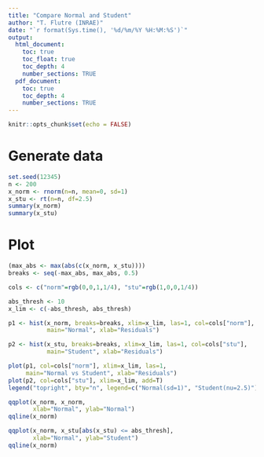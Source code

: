 ```yaml
---
title: "Compare Normal and Student"
author: "T. Flutre (INRAE)"
date: "`r format(Sys.time(), '%d/%m/%Y %H:%M:%S')`"
output:
  html_document:
    toc: true
    toc_float: true
    toc_depth: 4
    number_sections: TRUE
  pdf_document:
    toc: true
    toc_depth: 4
    number_sections: TRUE
---
```


```r
knitr::opts_chunk$set(echo = FALSE)
```

# Generate data

```r
set.seed(12345)
n <- 200
x_norm <- rnorm(n=n, mean=0, sd=1)
x_stu <- rt(n=n, df=2.5)
summary(x_norm)
summary(x_stu)
```


# Plot

```r
(max_abs <- max(abs(c(x_norm, x_stu))))
breaks <- seq(-max_abs, max_abs, 0.5)

cols <- c("norm"=rgb(0,0,1,1/4), "stu"=rgb(1,0,0,1/4))

abs_thresh <- 10
x_lim <- c(-abs_thresh, abs_thresh)

p1 <- hist(x_norm, breaks=breaks, xlim=x_lim, las=1, col=cols["norm"],
           main="Normal", xlab="Residuals")

p2 <- hist(x_stu, breaks=breaks, xlim=x_lim, las=1, col=cols["stu"],
           main="Student", xlab="Residuals")

plot(p1, col=cols["norm"], xlim=x_lim, las=1,
     main="Normal vs Student", xlab="Residuals")
plot(p2, col=cols["stu"], xlim=x_lim, add=T)
legend("topright", bty="n", legend=c("Normal(sd=1)", "Student(nu=2.5)"), fill=cols)

qqplot(x_norm, x_norm,
       xlab="Normal", ylab="Normal")
qqline(x_norm)

qqplot(x_norm, x_stu[abs(x_stu) <= abs_thresh],
       xlab="Normal", ylab="Student")
qqline(x_norm)
```

